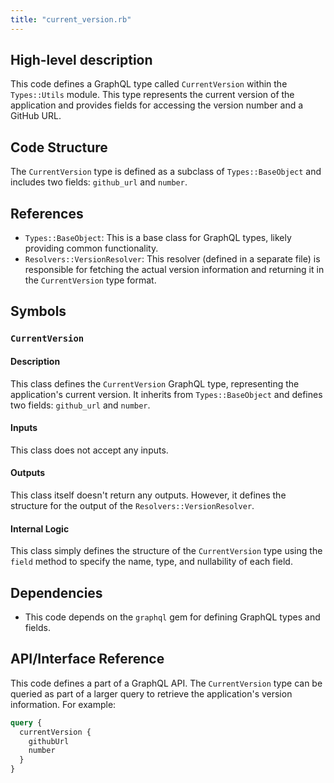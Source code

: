 ```yaml
---
title: "current_version.rb"
---
```


## High-level description
This code defines a GraphQL type called `CurrentVersion` within the `Types::Utils` module. This type represents the current version of the application and provides fields for accessing the version number and a GitHub URL.

## Code Structure
The `CurrentVersion` type is defined as a subclass of `Types::BaseObject` and includes two fields: `github_url` and `number`. 

## References
- `Types::BaseObject`: This is a base class for GraphQL types, likely providing common functionality.
- `Resolvers::VersionResolver`: This resolver (defined in a separate file) is responsible for fetching the actual version information and returning it in the `CurrentVersion` type format.

## Symbols

### `CurrentVersion`
#### Description
This class defines the `CurrentVersion` GraphQL type, representing the application's current version. It inherits from `Types::BaseObject` and defines two fields: `github_url` and `number`.

#### Inputs
This class does not accept any inputs.

#### Outputs
This class itself doesn't return any outputs. However, it defines the structure for the output of the `Resolvers::VersionResolver`.

#### Internal Logic
This class simply defines the structure of the `CurrentVersion` type using the `field` method to specify the name, type, and nullability of each field.

## Dependencies
- This code depends on the `graphql` gem for defining GraphQL types and fields.

## API/Interface Reference
This code defines a part of a GraphQL API. The `CurrentVersion` type can be queried as part of a larger query to retrieve the application's version information. For example:

```graphql
query {
  currentVersion {
    githubUrl
    number
  }
}
```
